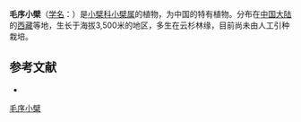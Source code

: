 {{Speciesbox
| name = 毛序小檗
| status = 
| status_system = 
| image =
| genus = Berberis
| species = trichiata
| authority = Ying
}}

'''毛序小檗'''（[[学名|学名]]：{{lang|la|''Berberis trichiata''}}）是[[小檗科|小檗科]][[小檗属|小檗属]]的植物，为中国的特有植物。分布在[[中国大陆|中国大陆]]的[[西藏|西藏]]等地，生长于海拔3,500米的地区，多生在云杉林缘，目前尚未由人工引种栽培。

== 参考文献 ==
<div class="references-small">
* {{cite web| url =http://www.bioinfo.cn/db05/KmzwSpecies.php?action=view&id=1574| title =毛序小檗| work =《中国高等植物数据库全库》| publisher =中国科学院微生物研究所| author =昆明植物研究所| accessdate =2009-02-22| deadurl =yes| archiveurl =https://web.archive.org/web/20160305052856/http://www.bioinfo.cn/db05/KmzwSpecies.php?action=view&id=1574| archivedate =2016-03-05}}
</div>
{{Taxonbar|from=Q11127012}}

[[Category:小檗属|毛序小檗]]


{{植物小作品}}